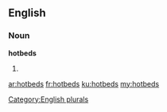 ==English==

===Noun===
'''hotbeds'''

# {{plural of|[[hotbed]]}}

[[Category:English plurals]]

[[ar:hotbeds]]
[[fr:hotbeds]]
[[ku:hotbeds]]
[[my:hotbeds]]
